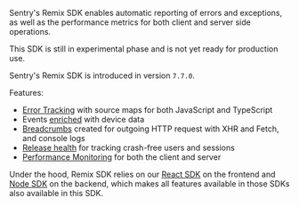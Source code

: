 <Note>

Sentry's Remix SDK enables automatic reporting of errors and exceptions, as well as the performance metrics for both client and server side operations.

</Note>

<Alert level="info" title="Important">

This SDK is still in experimental phase and is not yet ready for production use.

</Alert>

Sentry's Remix SDK is introduced in version `7.7.0`.

Features:

- [Error Tracking](/product/issues/) with source maps for both JavaScript and TypeScript
- Events [enriched](/platforms/javascript/guides/remix/enriching-events/context/) with device data
- [Breadcrumbs](/platforms/javascript/guides/remix/enriching-events/breadcrumbs/) created for outgoing HTTP request with XHR and Fetch, and console logs
- [Release health](/product/releases/health/) for tracking crash-free users and sessions
- [Performance Monitoring](/product/performance/) for both the client and server

Under the hood, Remix SDK relies on our [React SDK](/platforms/javascript/guides/react/) on the frontend and [Node SDK](/platforms/node) on the backend, which makes all features available in those SDKs also available in this SDK.
